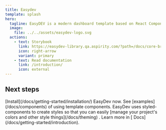 ```yaml
---
title: Easydev
template: splash
hero:
  tagline: EasyDEV is a modern dashboard template based on React Components. We’ve used modern technologies and best practices to make our product easy to work with.<br/> It’s the most convenient template for developers, because of React Components, clean code and detailed documentation, which allows you to build any projects easily! Use it for e-commerce, analytics, sports and other types of web or mobile applications.
  image:
    file: ../../assets/easydev-logo.svg
  actions:
    - text: Storybook
      link: https://easydev-library.qa.aspirity.com/?path=/docs/core-breadcrumbs-breadcrumb--docs
      icon: right-arrow
      variant: primary
    - text: Read documentation
      link: /introduction/
      icon: external
---
```



## Next steps

<CardGrid stagger>
  <Card title="Installation" icon="rocket">
    [Install](/docs/getting-started/installation/) EasyDev now.
  </Card>
  <Card title="Components" icon="puzzle">
    See [examples](/docs/components) of using template components.
  </Card>
  <Card title="Change color theme" icon="pencil">
    EasyDev uses styled-components to create styles so that you can easily [manage your project's colors and other style
    things](/docs/theming) .
  </Card>
  <Card title="Read the docs" icon="document">
    Learn more in [ Docs](/docs/getting-started/introduction).
  </Card>
</CardGrid>
